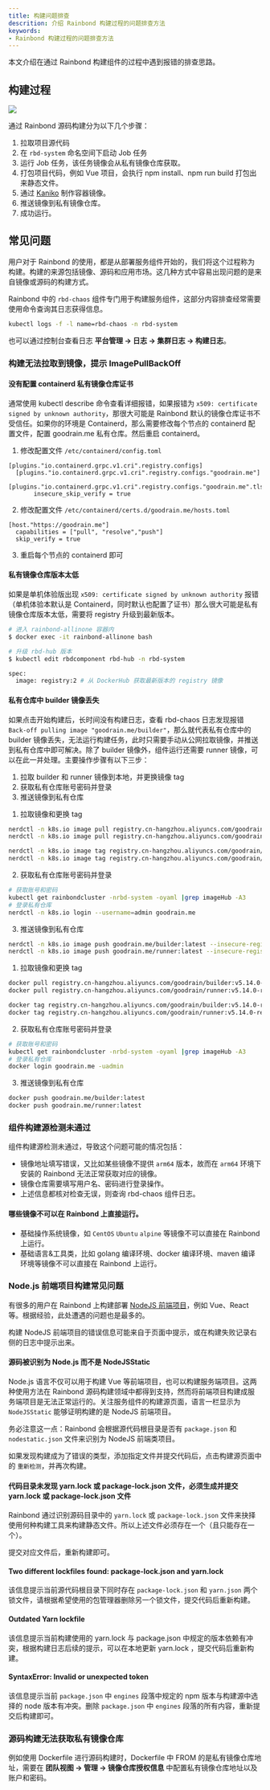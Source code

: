 ```yaml
---
title: 构建问题排查
descrition: 介绍 Rainbond 构建过程的问题排查方法
keywords:
- Rainbond 构建过程的问题排查方法
---
```



本文介绍在通过 Rainbond 构建组件的过程中遇到报错的排查思路。

## 构建过程

![](https://static.goodrain.com/docs/5.12/troubleshooting/installation/build-process.png)

通过 Rainbond 源码构建分为以下几个步骤：

1. 拉取项目源代码
2. 在 `rbd-system` 命名空间下启动 Job 任务
3. 运行 Job 任务，该任务镜像会从私有镜像仓库获取。
4. 打包项目代码，例如 Vue 项目，会执行 npm install、npm run build 打包出来静态文件。
5. 通过 [Kaniko](https://github.com/GoogleContainerTools/kaniko) 制作容器镜像。
6. 推送镜像到私有镜像仓库。
7. 成功运行。

## 常见问题

用户对于 Rainbond 的使用，都是从部署服务组件开始的，我们将这个过程称为构建。构建的来源包括镜像、源码和应用市场。这几种方式中容易出现问题的是来自镜像或源码的构建方式。

Rainbond 中的 `rbd-chaos` 组件专门用于构建服务组件，这部分内容排查经常需要使用命令查询其日志获得信息。

```bash
kubectl logs -f -l name=rbd-chaos -n rbd-system
```

也可以通过控制台查看日志 **平台管理 -> 日志 -> 集群日志 -> 构建日志**。

### 构建无法拉取到镜像，提示 ImagePullBackOff

#### 没有配置 containerd 私有镜像仓库证书

通常使用 kubectl describe 命令查看详细报错，如果报错为 `x509: certificate signed by unknown authority`，那很大可能是 Rainbond 默认的镜像仓库证书不受信任。如果你的环境是 Containerd，那么需要修改每个节点的 containerd 配置文件，配置 goodrain.me 私有仓库。然后重启 containerd。

1. 修改配置文件 `/etc/containerd/config.toml`

```
[plugins."io.containerd.grpc.v1.cri".registry.configs]
  [plugins."io.containerd.grpc.v1.cri".registry.configs."goodrain.me"]
    [plugins."io.containerd.grpc.v1.cri".registry.configs."goodrain.me".tls]
       insecure_skip_verify = true
```

2. 修改配置文件 `/etc/containerd/certs.d/goodrain.me/hosts.toml`

```
[host."https://goodrain.me"]
  capabilities = ["pull", "resolve","push"]
  skip_verify = true
```

3. 重启每个节点的 containerd 即可

#### 私有镜像仓库版本太低

如果是单机体验版出现 `x509: certificate signed by unknown authority` 报错（单机体验本默认是 Containerd，同时默认也配置了证书）那么很大可能是私有镜像仓库版本太低，需要将 registry 升级到最新版本。

```bash
# 进入 rainbond-allinone 容器内
$ docker exec -it rainbond-allinone bash

# 升级 rbd-hub 版本
$ kubectl edit rbdcomponent rbd-hub -n rbd-system

spec:
  image: registry:2 # 从 DockerHub 获取最新版本的 registry 镜像
```

#### 私有仓库中 builder 镜像丢失

如果点击开始构建后，长时间没有构建日志，查看 rbd-chaos 日志发现报错 `Back-off pulling image "goodrain.me/builder"`，那么就代表私有仓库中的 builder 镜像丢失，无法运行构建任务，此时只需要手动从公网拉取镜像，并推送到私有仓库中即可解决。除了 builder 镜像外，组件运行还需要 runner 镜像，可以在此一并处理。主要操作步骤有以下三步：

1. 拉取 builder 和 runner 镜像到本地，并更换镜像 tag
2. 获取私有仓库账号密码并登录
3. 推送镜像到私有仓库

<Tabs groupId="解决方案">
  <TabItem value="Containerd 运行时" label="Containerd 运行时" default>

1. 拉取镜像和更换 tag

```bash
nerdctl -n k8s.io image pull registry.cn-hangzhou.aliyuncs.com/goodrain/builder:v5.14.0-release
nerdctl -n k8s.io image pull registry.cn-hangzhou.aliyuncs.com/goodrain/runner:v5.14.0-release

nerdctl -n k8s.io image tag registry.cn-hangzhou.aliyuncs.com/goodrain/builder:v5.14.0-release goodrain.me/builder:latest
nerdctl -n k8s.io image tag registry.cn-hangzhou.aliyuncs.com/goodrain/runner:v5.14.0-release goodrain.me/runner:latest
```

2. 获取私有仓库账号密码并登录

```bash
# 获取账号和密码
kubectl get rainbondcluster -nrbd-system -oyaml |grep imageHub -A3
# 登录私有仓库
nerdctl -n k8s.io login --username=admin goodrain.me
```

3. 推送镜像到私有仓库

```bash
nerdctl -n k8s.io image push goodrain.me/builder:latest --insecure-registry
nerdctl -n k8s.io image push goodrain.me/runner:latest --insecure-registry
```

  </TabItem>

  <TabItem value="Docker 运行时" label="Docker 运行时" default>


1. 拉取镜像和更换 tag

```bash
docker pull registry.cn-hangzhou.aliyuncs.com/goodrain/builder:v5.14.0-release
docker pull registry.cn-hangzhou.aliyuncs.com/goodrain/runner:v5.14.0-release

docker tag registry.cn-hangzhou.aliyuncs.com/goodrain/builder:v5.14.0-release goodrain.me/builder:latest
docker tag registry.cn-hangzhou.aliyuncs.com/goodrain/runner:v5.14.0-release goodrain.me/runner:latest
```

2. 获取私有仓库账号密码并登录

```bash
# 获取账号和密码
kubectl get rainbondcluster -nrbd-system -oyaml |grep imageHub -A3
# 登录私有仓库
docker login goodrain.me -uadmin
```

3. 推送镜像到私有仓库

```bash
docker push goodrain.me/builder:latest
docker push goodrain.me/runner:latest
```

  </TabItem>
</Tabs>

### 组件构建源检测未通过

组件构建源检测未通过，导致这个问题可能的情况包括：

- 镜像地址填写错误，又比如某些镜像不提供 `arm64` 版本，故而在 `arm64` 环境下安装的 Rainbond 无法正常获取对应的镜像。
- 镜像仓库需要填写用户名、密码进行登录操作。
- 上述信息都核对检查无误，则查询 rbd-chaos 组件日志。

#### 哪些镜像不可以在 Rainbond 上直接运行。

- 基础操作系统镜像，如 `CentOS` `Ubuntu` `alpine` 等镜像不可以直接在 Rainbond 上运行。
- 基础语言&工具类，比如 golang 编译环境、docker 编译环境、maven 编译环境等镜像不可以直接在 Rainbond 上运行。

### Node.js 前端项目构建常见问题

有很多的用户在 Rainbond 上构建部署 [NodeJS 前端项目](use-manual/component-create/language-support/nodejs-static)，例如 Vue、React 等。根据经验，此处遭遇的问题也是最多的。

构建 NodeJS 前端项目的错误信息可能来自于页面中提示，或在构建失败记录右侧的日志中提示出来。

#### 源码被识别为 Node.js 而不是 NodeJSStatic

Node.js 语言不仅可以用于构建 Vue 等前端项目，也可以构建服务端项目。这两种使用方法在 Rainbond 源码构建领域中都得到支持，然而将前端项目构建成服务端项目是无法正常运行的。关注服务组件的构建源页面，语言一栏显示为 `NodeJSStatic` 能够证明构建的是 NodeJS 前端项目。

务必注意这一点：Rainbond 会根据源代码根目录是否有 `package.json` 和 `nodestatic.json` 文件来识别为 NodeJS 前端类项目。

如果发现构建成为了错误的类型，添加指定文件并提交代码后，点击构建源页面中的 `重新检测`，并再次构建。

#### 代码目录未发现 yarn.lock 或 package-lock.json 文件，必须生成并提交 yarn.lock 或 package-lock.json 文件

Rainbond 通过识别源码目录中的 `yarn.lock` 或 `package-lock.json` 文件来抉择使用何种构建工具来构建静态文件。所以上述文件必须存在一个（且只能存在一个）。

提交对应文件后，重新构建即可。

#### Two different lockfiles found: package-lock.json and yarn.lock

该信息提示当前源代码根目录下同时存在 `package-lock.json` 和 `yarn.json` 两个锁文件，请根据希望使用的包管理器删除另一个锁文件，提交代码后重新构建。

#### Outdated Yarn lockfile

该信息提示当前构建使用的 yarn.lock 与 package.json 中规定的版本依赖有冲突，根据构建日志后续的提示，可以在本地更新 yarn.lock ，提交代码后重新构建。

#### SyntaxError: Invalid or unexpected token

该信息提示当前 `package.json` 中 `engines` 段落中规定的 npm 版本与构建源中选择的 node 版本有冲突。删除 `package.json` 中 `engines` 段落的所有内容，重新提交后构建即可。

### 源码构建无法获取私有镜像仓库

例如使用 Dockerfile 进行源码构建时，Dockerfile 中 FROM 的是私有镜像仓库地址，需要在 **团队视图 -> 管理 -> 镜像仓库授权信息** 中配置私有镜像仓库地址以及账户和密码。